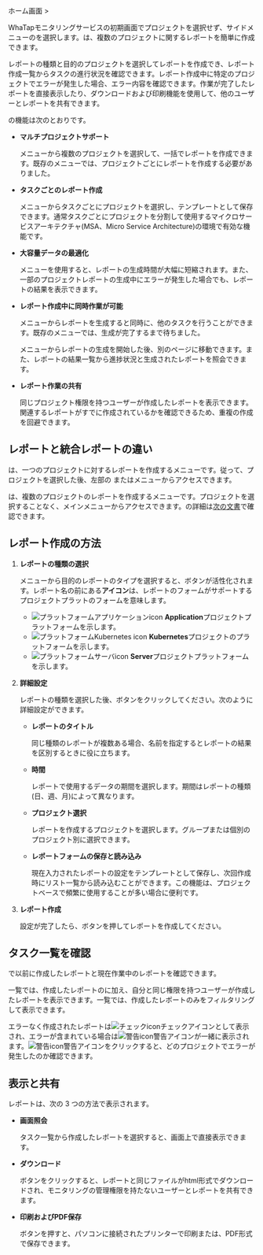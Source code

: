 ホーム画面 > <Cmdname sid="side_integratedReport" className="uitext" />

WhaTapモニタリングサービスの初期画面でプロジェクトを選択せず、サイドメニューの<Cmdname sid="side_integratedReport" className="uitext" />を選択します。<Cmdname sid="side_integratedReport" className="uitext" />は、複数のプロジェクトに関するレポートを簡単に作成できます。 

レポートの種類と目的のプロジェクトを選択してレポートを作成でき、レポート作成一覧からタスクの進行状況を確認できます。レポート作成中に特定のプロジェクトでエラーが発生した場合、エラー内容を確認できます。作業が完了したレポートを直接表示したり、ダウンロードおよび印刷機能を使用して、他のユーザーとレポートを共有できます。

<ImgLang img='integration_report_01.png' />

<Cmdname sid="side_integratedReport" className="uitext" />の機能は次のとおりです。

- **マルチプロジェクトサポート**

  <Cmdname sid="side_integratedReport" className="uitext" />メニューから複数のプロジェクトを選択して、一括でレポートを作成できます。既存の<Cmdname sid="side_report" className="uitext" />メニューでは、プロジェクトごとにレポートを作成する必要がありました。

- **タスクごとのレポート作成**

  <Cmdname sid="create_report" className="uitext" />メニューからタスクごとにプロジェクトを選択し、テンプレートとして保存できます。通常タスクごとにプロジェクトを分割して使用するマイクロサービスアーキテクチャ(MSA、Micro Service Architecture)の環境で有効な機能です。

- **大容量データの最適化**

  <Cmdname sid="side_integratedReport" className="uitext" />メニューを使用すると、レポートの生成時間が大幅に短縮されます。また、一部のプロジェクトレポートの生成中にエラーが発生した場合でも、レポートの結果を表示できます。

- **レポート作成中に同時作業が可能**

  <Cmdname sid="side_integratedReport" className="uitext" />メニューからレポートを生成すると同時に、他のタスクを行うことができます。既存の<Cmdname sid="side_report" className="uitext" />メニューでは、生成が完了するまで待ちました。

  <Cmdname sid="side_integratedReport" className="uitext" />メニューからレポートの生成を開始した後、別のページに移動できます。また、レポートの結果一覧から進捗状況と生成されたレポートを照会できます。

- **レポート作業の共有**

  同じプロジェクト権限を持つユーザーが作成したレポートを表示できます。関連するレポートがすでに作成されているかを確認できるため、重複の作成を回避できます。

## レポートと統合レポートの違い

<Cmdname sid="side_report" className="uitext" />は、一つのプロジェクトに対するレポートを作成するメニューです。従って、プロジェクトを選択した後、左部の<Cmdname sid="side_reportStat" className="uitext" /> または<Cmdname sid="side_report" className="uitext" />メニューからアクセスできます。

<Cmdname sid="side_integratedReport" className="uitext" />は、複数のプロジェクトのレポートを作成するメニューです。プロジェクトを選択することなく、メインメニューからアクセスできます。<Cmdname sid="side_report" className="uitext" />の詳細は[次の文書](report-intro)で確認できます。

## レポート作成の方法

1. **レポートの種類の選択**  

   <ImgLang img='integration_report_02.png' />

   <Cmdname sid="report_type" className="uitext" />メニューから目的のレポートのタイプを選択すると、<Cmdname sid="create_report" className="uitext" />ボタンが活性化されます。レポート名の前にある**アイコン**は、レポートのフォームがサポートするプロジェクトプラットのフォームを意味します。

   - ![プラットフォームアプリケーションicon](/img/platform-application.svg) **Application**プロジェクトプラットフォームを示します。
   - ![プラットフォームKubernetes icon](/img/platform-kubernetes.svg) **Kubernetes**プロジェクトのプラットフォームを示します。
   - ![プラットフォームサーバicon](/img/platform-server.svg) **Server**プロジェクトプラットフォームを示します。  

2. **詳細設定**  

   <ImgLang img='master_report.png' />

   レポートの種類を選択した後、<Cmdname sid="create_report" className="uitext" />ボタンをクリックしてください。次のように詳細設定ができます。

   - **レポートのタイトル**

     同じ種類のレポートが複数ある場合、名前を指定するとレポートの結果を区別するときに役に立ちます。

   - **時間**

     レポートで使用するデータの期間を選択します。期間はレポートの種類(日、週、月)によって異なります。  

   - **プロジェクト選択**

     レポートを作成するプロジェクトを選択します。グループまたは個別のプロジェクト別に選択できます。  

   - **レポートフォームの保存と読み込み**

     現在入力されたレポートの設定をテンプレートとして保存し、次回作成時にリスト一覧から読み込むことができます。この機能は、プロジェクトベースで頻繁に使用することが多い場合に便利です。

3. **レポート作成**

   設定が完了したら、<Cmdname sid="create_report" className="uitext" />ボタンを押してレポートを作成してください。

## タスク一覧を確認

<ImgLang img='integration_report_03.png' />

<Cmdname sid="generation_report_list" className="uitext" />で以前に作成したレポートと現在作業中のレポートを確認できます。

<Cmdname sid="all" className="uitext" />一覧では、作成したレポートのに加え、自分と同じ権限を持つユーザーが作成したレポートを表示できます。<Cmdname sid="my_report" className="uitext" />一覧では、作成したレポートのみをフィルタリングして表示できます。

エラーなく作成されたレポートは<span class='woer'>![チェックicon](/img/ic-check-bl.svg)チェック</span>アイコンとして表示され、エラーが含まれている場合は<span class='wer'>![警告icon](/img/ic-warning-org.svg)警告</span>アイコンが一緒に表示されます。<span class='wer'>![警告icon](/img/ic-warning-org.svg)警告</span>アイコンをクリックすると、どのプロジェクトでエラーが発生したのか確認できます。

## 表示と共有

<ImgLang img='integration_report_04.png' />

レポートは、次の 3 つの方法で表示されます。

- **画面照会**

  タスク一覧から作成したレポートを選択すると、画面上で直接表示できます。

- **ダウンロード**

  <Cmdname sid="download" className="uitext" />ボタンをクリックすると、レポートと同じファイルがhtml形式でダウンロードされ、モニタリングの管理権限を持たないユーザーとレポートを共有できます。

- **印刷およびPDF保存**

  <Cmdname sid="print" className="uitext" />ボタンを押すと、パソコンに接続されたプリンターで印刷または、PDF形式で保存できます。
